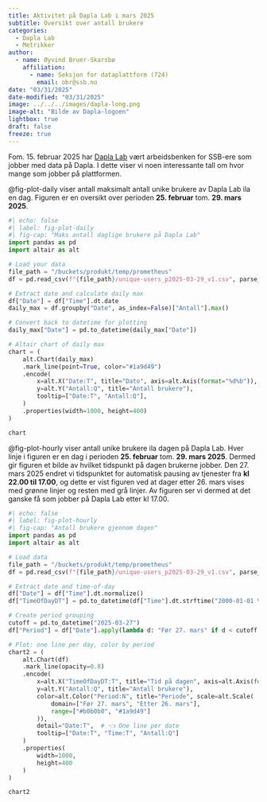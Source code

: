 ```yaml
---
title: Aktivitet på Dapla Lab i mars 2025
subtitle: Oversikt over antall brukere
categories:
  - Dapla Lab
  - Metrikker
author:
  - name: Øyvind Bruer-Skarsbø
    affiliation: 
      - name: Seksjon for dataplattform (724)
        email: obr@ssb.no
date: "03/31/2025"
date-modified: "03/31/2025"
image: ../../../images/dapla-long.png
image-alt: "Bilde av Dapla-logoen"
lightbox: true
draft: false
freeze: true
---
```



::: {.column-page}

Fom. 15. februar 2025 har [Dapla Lab](../../../statistikkere/dapla-lab.qmd) vært arbeidsbenken for SSB-ere som jobber med data på Dapla. I dette viser vi noen interessante tall om hvor mange som jobber på plattformen. 

@fig-plot-daily viser antall maksimalt antall unike brukere av Dapla Lab ila en dag. Figuren er en oversikt over perioden **25. februar** tom. **29. mars 2025**. 

```python
#| echo: false
#| label: fig-plot-daily
#| fig-cap: "Maks antall daglige brukere på Dapla Lab"
import pandas as pd
import altair as alt

# Load your data
file_path = "/buckets/produkt/temp/prometheus"
df = pd.read_csv(f"{file_path}/unique-users_p2025-03-29_v1.csv", parse_dates=["Time"])

# Extract date and calculate daily max
df["Date"] = df["Time"].dt.date
daily_max = df.groupby("Date", as_index=False)["Antall"].max()

# Convert back to datetime for plotting
daily_max["Date"] = pd.to_datetime(daily_max["Date"])

# Altair chart of daily max
chart = (
    alt.Chart(daily_max)
    .mark_line(point=True, color="#1a9d49")
    .encode(
        x=alt.X("Date:T", title="Dato", axis=alt.Axis(format="%d%b")),  # 👈 Custom date format
        y=alt.Y("Antall:Q", title="Antall brukere"),
        tooltip=["Date:T", "Antall:Q"],
    )
    .properties(width=1000, height=400)
)

chart
```
:::

  

::: {.column-page}

@fig-plot-hourly viser antall unike brukere ila dagen på Dapla Lab. Hver linje i figuren er en dag i perioden **25. februar** tom. **29. mars 2025**. Dermed gir figuren et bilde av hvilket tidspunkt på dagen brukerne jobber. Den 27. mars 2025 endret vi tidspunktet for automatisk pausing av tjenester fra **kl 22.00 til 17.00**, og dette er vist figuren ved at dager etter 26. mars vises med grønne linjer og resten med grå linjer. Av figuren ser vi dermed at det ganske få som jobber på Dapla Lab etter kl 17.00. 

```python
#| echo: false
#| label: fig-plot-hourly
#| fig-cap: "Antall brukere gjennom dagen"
import pandas as pd
import altair as alt

# Load data
file_path = "/buckets/produkt/temp/prometheus"
df = pd.read_csv(f"{file_path}/unique-users_p2025-03-29_v1.csv", parse_dates=["Time"])

# Extract date and time-of-day
df["Date"] = df["Time"].dt.normalize()
df["TimeOfDayDT"] = pd.to_datetime(df["Time"].dt.strftime("2000-01-01 %H:%M:%S"))

# Create period grouping
cutoff = pd.to_datetime("2025-03-27")
df["Period"] = df["Date"].apply(lambda d: "Før 27. mars" if d < cutoff else "Etter 26. mars")

# Plot: one line per day, color by period
chart2 = (
    alt.Chart(df)
    .mark_line(opacity=0.8)
    .encode(
        x=alt.X("TimeOfDayDT:T", title="Tid på dagen", axis=alt.Axis(format="%H:%M")),
        y=alt.Y("Antall:Q", title="Antall brukere"),
        color=alt.Color("Period:N", title="Periode", scale=alt.Scale(
            domain=["Før 27. mars", "Etter 26. mars"],
            range=["#b0b0b0", "#1a9d49"]
        )),
        detail="Date:T",  # 👈 One line per date
        tooltip=["Date:T", "Time:T", "Antall:Q"]
    )
    .properties(
        width=1000,
        height=400
    )
)

chart2
```
:::


